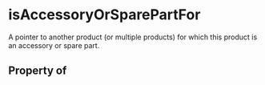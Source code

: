 # isAccessoryOrSparePartFor

A pointer to another product (or multiple products) for which this product is an accessory or spare part.

## Property of



